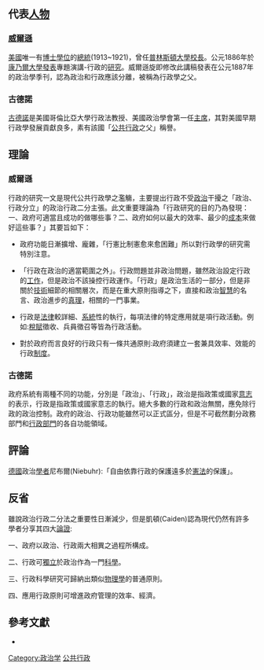 ==代表[[人物|人物]]==
===[[威爾遜|威爾遜]]===
[[美國|美國]]唯一有[[博士|博士]][[學位|學位]]的[[總統|總統]](1913~1921)，曾任[[普林斯頓大學|普林斯頓大學]][[校長|校長]]。公元1886年於[[康乃爾大學|康乃爾大學]][[發表|發表]]專題演講-行政的[[研究|研究]]。威爾遜旋即修改此講稿發表在公元1887年的政治學季刊，認為政治和行政應該分離，被稱為行政學之父。

===古德諾===
[[古德諾|古德諾]]是美國哥倫比亞大學行政法教授、美國政治學會第一任[[主席|主席]]，其對美國早期行政學發展貢獻良多，素有該國「[[公共行政|公共行政]]之父」稱譽。

==理論==
===威爾遜===
行政的研究一文是現代公共行政學之濫觴，主要提出行政不受[[政治|政治]]干擾之「政治、行政分立」的政治行政二分主張。此文重要理論為「行政研究的目的乃為發現：一、政府可適當且成功的做哪些事？二、政府如何以最大的效率、最少的[[成本|成本]]來做好這些事？」其要旨如下：

*政府功能日漸擴增、龐雜，「行憲比制憲愈來愈困難」所以對行政學的研究需特別注意。

*「行政在政治的適當範圍之外」。行政問題並非政治問題，雖然政治設定行政的[[工作|工作]]，但是政治不該操控行政運作。「行政」是政治生活的一部分，但是非關於[[技術|技術]]細節的相關層次，而是在重大原則指導之下，直接和政治[[智慧|智慧]]的名言、政治進步的[[真理|真理]]，相關的一門事業。

*行政是[[法律|法律]]較詳細、[[系統|系統]]性的執行，每項法律的特定應用就是項行政活動。例如:[[稅賦|稅賦]]徵收、兵員徵召等皆為行政活動。

*對於政府而言良好的行政只有一條共通原則:政府須建立一套兼具效率、效能的行政[[制度|制度]]。

===古德諾===
政府系統有兩種不同的功能，分別是「政治」、「行政」，政治是指政策或國家[[意志|意志]]的表示，行政是指政策或國家意志的執行。絕大多數的行政和政治無關，應免除行政的政治控制。政府的政治、行政功能雖然可以正式區分，但是不可截然劃分政務部門和[[行政部門|行政部門]]的各自功能領域。

==評論==
[[德國|德國]]政治[[學者|學者]]尼布爾(Niebuhr):「自由依靠行政的保護遠多於[[憲法|憲法]]的保護」。
==反省==
雖說政治行政二分法之重要性日漸減少，但是凱頓(Caiden)認為現代仍然有許多學者分享其四大[[論證|論證]]:

一、政府以政治、行政兩大相異之過程所構成。

二、行政可[[獨立|獨立]]於政治作為一門[[科學|科學]]。

三、行政科學研究可歸納出類似[[物理學|物理學]]的普通原則。

四、應用行政原則可增進政府管理的效率、經濟。

==參考文獻==
* {{cite book|last=王濬|title=行政學新編|year=2008}}

[[Category:政治学|Category:政治学]]
 [[Category:公共行政|]]